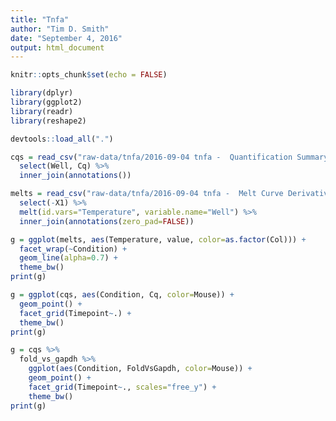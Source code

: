 ```yaml
---
title: "Tnfa"
author: "Tim D. Smith"
date: "September 4, 2016"
output: html_document
---
```


```r
knitr::opts_chunk$set(echo = FALSE)

library(dplyr)
library(ggplot2)
library(readr)
library(reshape2)

devtools::load_all(".")

cqs = read_csv("raw-data/tnfa/2016-09-04 tnfa -  Quantification Summary_0.csv") %>%
  select(Well, Cq) %>%
  inner_join(annotations())

melts = read_csv("raw-data/tnfa/2016-09-04 tnfa -  Melt Curve Derivative Results_SYBR.csv") %>%
  select(-X1) %>%
  melt(id.vars="Temperature", variable.name="Well") %>%
  inner_join(annotations(zero_pad=FALSE))
```

```r
g = ggplot(melts, aes(Temperature, value, color=as.factor(Col))) +
  facet_wrap(~Condition) +
  geom_line(alpha=0.7) +
  theme_bw()
print(g)
```

```r
g = ggplot(cqs, aes(Condition, Cq, color=Mouse)) +
  geom_point() +
  facet_grid(Timepoint~.) +
  theme_bw()
print(g)
```

```r
g = cqs %>%
  fold_vs_gapdh %>%
    ggplot(aes(Condition, FoldVsGapdh, color=Mouse)) +
    geom_point() +
    facet_grid(Timepoint~., scales="free_y") +
    theme_bw()
print(g)
```